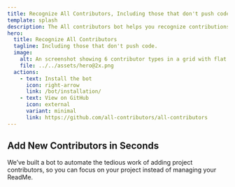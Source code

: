 ```yaml
---
title: Recognize All Contributors, Including those that don't push code
template: splash
description: The All contributors bot helps you recognize contributions of all kinds to your open source project hosted on GitHub. Install the bot today.
hero:
  title: Recognize All Contributors
  tagline: Including those that don't push code.
  image:
    alt: An screenshot showing 6 contributor types in a grid with flat artwork representing different people.
    file: ../../assets/hero@2x.png
  actions:
    - text: Install the bot
      icon: right-arrow
      link: /bot/installation/
    - text: View on GitHub
      icon: external
      variant: minimal
      link: https://github.com/all-contributors/all-contributors
---
```



<CardGrid>
	<LinkCard 
    title="Read our Documentation" 
    href="./overview" 
    description="Learn more about using and contributing to the bot."
  />
	<LinkCard 
    title="Check out our Emoji Key" 
    href="/emoji-key" 
    description="Learn more about the emojis associated with contribution types."
    />
  	<LinkCard 
      title="Learn how to use the bot" 
      href="./bot/usage" 
      description="Once it's setup, using the bot is a breeze." />
	<LinkCard 
    title="Open an Issue on GitHub" 
    href="https://github.com/all-contributors/app/issues"
    description="Did you find a bug? Or are you interested in a new feature? Open an issue on GitHub and let's chat." />
</CardGrid>

## Add New Contributors in Seconds

We’ve built a bot to automate the tedious work of  adding project contributors, so you can focus on your project instead of managing your ReadMe.
